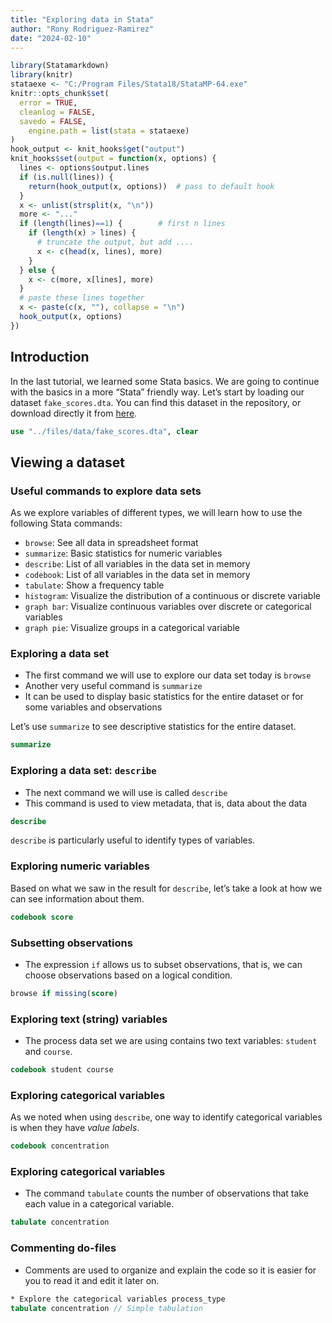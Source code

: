 ```yaml
---
title: "Exploring data in Stata"
author: "Rony Rodriguez-Ramirez"
date: "2024-02-10"
---
```


```r
library(Statamarkdown)
library(knitr)
stataexe <- "C:/Program Files/Stata18/StataMP-64.exe"
knitr::opts_chunk$set(
  error = TRUE,
  cleanlog = FALSE,
  savedo = FALSE,
    engine.path = list(stata = stataexe)
)
hook_output <- knit_hooks$get("output")
knit_hooks$set(output = function(x, options) {
  lines <- options$output.lines
  if (is.null(lines)) {
    return(hook_output(x, options))  # pass to default hook
  }
  x <- unlist(strsplit(x, "\n"))
  more <- "..."
  if (length(lines)==1) {        # first n lines
    if (length(x) > lines) {
      # truncate the output, but add ....
      x <- c(head(x, lines), more)
    }
  } else {
    x <- c(more, x[lines], more)
  }
  # paste these lines together
  x <- paste(c(x, ""), collapse = "\n")
  hook_output(x, options)
})
```

## Introduction

In the last tutorial, we learned some Stata basics. We are going to continue with the basics in a more "Stata" friendly way. Let's start by loading our dataset `fake_scores.dta`. You can find this dataset in the repository, or download directly it from [here](https://github.com/RRMaximiliano/edu-harvard-programming/blob/master/files/data/fake_scores.dta).


```stata
use "../files/data/fake_scores.dta", clear
```

## Viewing a dataset

### Useful commands to explore data sets

As we explore variables of different types, we will learn how to use the following Stata commands:

- `browse`: See all data in spreadsheet format
- `summarize`: Basic statistics for numeric variables
- `describe`: List of all variables in the data set in memory
- `codebook`: List of all variables in the data set in memory
- `tabulate`: Show a frequency table
- `histogram`: Visualize the distribution of a continuous or discrete variable
- `graph bar`: Visualize continuous variables over discrete or categorical variables
- `graph pie`: Visualize groups in a categorical variable

### Exploring a data set

- The first command we will use to explore our data set today is `browse`
- Another very useful command is `summarize`
- It can be used to display basic statistics for the entire dataset or for some variables and observations

Let's use `summarize` to see descriptive statistics for the entire dataset.

```stata
summarize
```

### Exploring a data set: `describe`

- The next command we will use is called `describe`
- This command is used to view metadata, that is, data about the data

```stata
describe
```

`describe` is particularly useful to identify types of variables.

### Exploring numeric variables

Based on what we saw in the result for `describe`, let's take a look at how we can see information about them.

```stata
codebook score
```

### Subsetting observations

- The expression `if` allows us to subset observations, that is, we can choose observations based on a logical condition.

```stata
browse if missing(score)
```

### Exploring text (string) variables

- The process data set we are using contains two text variables: `student` and `course`.

```stata
codebook student course
```

### Exploring categorical variables

As we noted when using `describe`, one way to identify categorical variables is when they have *value labels*. 

```stata
codebook concentration
```

### Exploring categorical variables

- The command `tabulate` counts the number of observations that take each value in a categorical variable.

```stata
tabulate concentration
```

### Commenting do-files

- Comments are used to organize and explain the code so it is easier for you to read it and edit it later on.

```stata
* Explore the categorical variables process_type
tabulate concentration // Simple tabulation
```
